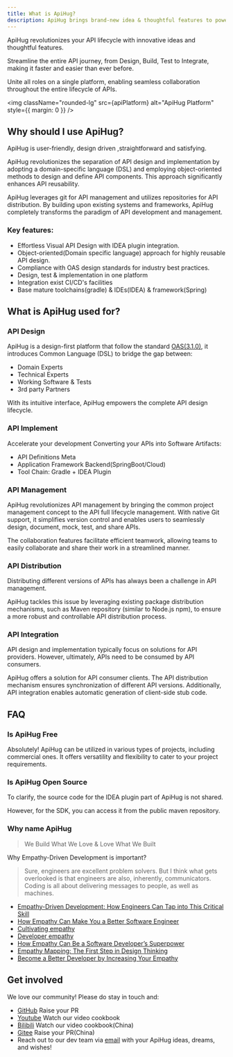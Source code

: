 ```yaml
---
title: What is ApiHug?
description: ApiHug brings brand-new idea & thoughtful features to power your complete API lifecycle.
---
```



ApiHug revolutionizes your API lifecycle with innovative ideas and thoughtful features.

Streamline the entire API journey, from Design, Build, Test to Integrate, making it faster and easier than ever before.

Unite all roles on a single platform, enabling seamless collaboration throughout the entire lifecycle of APIs.

<img className="rounded-lg" src={apiPlatform} alt="ApiHug Platform"  style={{ margin: 0 }} />

## Why should I use ApiHug?

ApiHug is user-friendly, design driven ,straightforward and satisfying.

ApiHug revolutionizes the separation of API design and implementation by adopting a domain-specific language (DSL) and employing object-oriented methods to design and define API components. This approach significantly enhances API reusability.

ApiHug leverages git for API management and utilizes repositories for API distribution. By building upon existing systems and frameworks, ApiHug completely transforms the paradigm of API development and management.

### Key features:

- Effortless Visual API Design with IDEA plugin integration.
- Object-oriented(Domain specific language) approach for highly reusable API design.
- Compliance with OAS design standards for industry best practices.
- Design, test & implementation in one platform
- Integration exist CI/CD's facilities
- Base mature toolchains(gradle) & IDEs(IDEA) & framework(Spring)

## What is ApiHug used for?

### API Design

ApiHug is a design-first platform that follow the standard [OAS(3.1.0)](https://spec.openapis.org/oas/latest.html), it introduces Common Language (DSL) to bridge the gap between:

- Domain Experts
- Technical Experts
- Working Software & Tests
- 3rd party Partners

With its intuitive interface, ApiHug empowers the complete API design lifecycle.

### API Implement

Accelerate your development Converting your APIs into Software Artifacts:

- API Definitions Meta
- Application Framework Backend(SpringBoot/Cloud)
- Tool Chain: Gradle + IDEA Plugin

### API Management

ApiHug revolutionizes API management by bringing the common project management concept to the API full lifecycle management. With native Git support, it simplifies version control and enables users to seamlessly design, document, mock, test, and share APIs.

The collaboration features facilitate efficient teamwork, allowing teams to easily collaborate and share their work in a streamlined manner.

### API Distribution

Distributing different versions of APIs has always been a challenge in API management.

ApiHug tackles this issue by leveraging existing package distribution mechanisms, such as Maven repository (similar to Node.js npm), to ensure a more robust and controllable API distribution process.

### API Integration

API design and implementation typically focus on solutions for API providers. However, ultimately, APIs need to be consumed by API consumers.

ApiHug offers a solution for API consumer clients. The API distribution mechanism ensures synchronization of different API versions. Additionally, API integration enables automatic generation of client-side stub code.


## FAQ

### Is ApiHug Free

Absolutely! ApiHug can be utilized in various types of projects, including commercial ones.
It offers versatility and flexibility to cater to your project requirements.

### Is ApiHug Open Source

To clarify, the source code for the IDEA plugin part of ApiHug is not shared.

However, for the SDK, you can access it from the public maven repository.

### Why name ApiHug

> We Build What We Love
> &
> Love What We Built


Why Empathy-Driven Development is important?

> Sure, engineers are excellent problem solvers. 
> But I think what gets overlooked is that engineers are also, inherently, communicators. 
> Coding is all about delivering messages to people, as well as machines.


- [Empathy-Driven Development: How Engineers Can Tap into This Critical Skill](https://review.firstround.com/empathy-driven-development-how-engineers-can-tap-into-this-critical-skill)
- [How Empathy Can Make You a Better Software Engineer](https://www.freecodecamp.org/news/how-empathy-makes-you-a-better-software-engineer/)
- [Cultivating empathy](https://www.apa.org/monitor/2021/11/feature-cultivating-empathy)
- [Developer empathy](https://apiguide.readthedocs.io/en/latest/principles/empathy.html)
- [How Empathy Can Be a Software Developer’s Superpower](https://simpleprogrammer.com/empathy-software-developers/)
- [Empathy Mapping: The First Step in Design Thinking](https://www.nngroup.com/articles/empathy-mapping/)
- [Become a Better Developer by Increasing Your Empathy](https://www.welcometothejungle.com/en/articles/better-developer-empathy)


## Get involved

We love our community! Please do stay in touch and:

- [GitHub](https://github.com/apihug/)  Raise your PR
- [Youtube](https://youtube.com/@ApiHug) Watch our video cookbook
- [Bilibili](https://space.bilibili.com/666522636) Watch our video cookbook(China)
- [Gitee](https://gitee.com/dearxuecom/apihug.com) Raise your PR(China)
- Reach out to our dev team via [email](mailto:dev@apihug.com) with your ApiHug ideas, dreams, and wishes!

